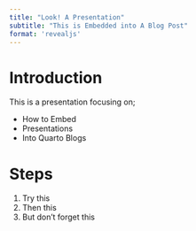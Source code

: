```yaml
---
title: "Look! A Presentation"
subtitle: "This is Embedded into A Blog Post"
format: 'revealjs'
---
```


# Introduction

This is a presentation focusing on;

* How to Embed
* Presentations
* Into Quarto Blogs

# Steps

1. Try this
2. Then this
3. But don't forget this